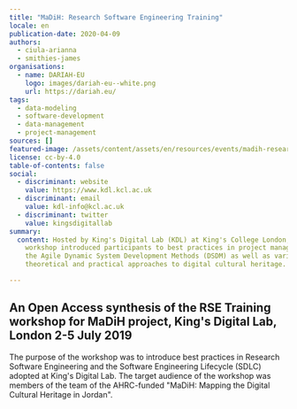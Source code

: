 ```yaml
---
title: "MaDiH: Research Software Engineering Training"
locale: en
publication-date: 2020-04-09
authors:
  - ciula-arianna
  - smithies-james
organisations:
  - name: DARIAH-EU
    logo: images/dariah-eu--white.png
    url: https://dariah.eu/
tags:
  - data-modeling
  - software-development
  - data-management
  - project-management
sources: []
featured-image: /assets/content/assets/en/resources/events/madih-research-software-engineering-training/image.jpg
license: cc-by-4.0
table-of-contents: false
social:
  - discriminant: website
    value: https://www.kdl.kcl.ac.uk
  - discriminant: email
    value: kdl-info@kcl.ac.uk
  - discriminant: twitter
    value: kingsdigitallab
summary:
  content: Hosted by King's Digital Lab (KDL) at King's College London, the
    workshop introduced participants to best practices in project management,
    the Agile Dynamic System Development Methods (DSDM) as well as various
    theoretical and practical approaches to digital cultural heritage.

---
```


## An Open Access synthesis of the RSE Training workshop for MaDiH project, King's Digital Lab, London 2-5 July 2019

The purpose of the workshop was to introduce best practices in Research Software Engineering and the Software Engineering Lifecycle (SDLC) adopted at King's Digital Lab. The target audience of the workshop was members of the team of the AHRC-funded "MaDiH: Mapping the Digital Cultural Heritage in Jordan".
